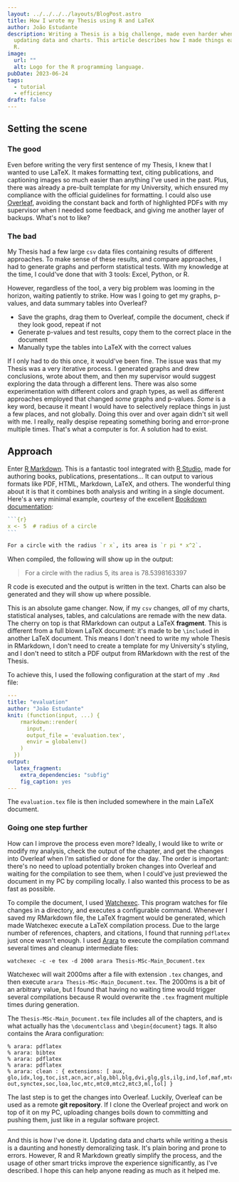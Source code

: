 ```yaml
---
layout: ../../../../layouts/BlogPost.astro
title: How I wrote my Thesis using R and LaTeX
author: João Estudante
description: Writing a Thesis is a big challenge, made even harder when we are constantly
  updating data and charts. This article describes how I made things easier with
  R.
image:
  url: ""
  alt: Logo for the R programming language.
pubDate: 2023-06-24
tags:
  - tutorial
  - efficiency
draft: false
---
```




## Setting the scene

### The good

Even before writing the very first sentence of my Thesis, I knew that I wanted to use LaTeX. It makes formatting text, citing publications, and captioning images so much easier than anything I've used in the past. Plus, there was already a pre-built template for my University, which ensured my compliance with the official guidelines for formatting. I could also use [Overleaf](https://www.overleaf.com/), avoiding the constant back and forth of highlighted PDFs with my supervisor when I needed some feedback, and giving me another layer of backups. What's not to like? 


### The bad

My Thesis had a few large `csv` data files containing results of different approaches. To make sense of these results, and compare approaches, I had to generate graphs and perform statistical tests. With my knowledge at the time, I could've done that with 3 tools: Excel, Python, or R.

However, regardless of the tool, a very big problem was looming in the horizon, waiting patiently to strike. How was I going to get my graphs, p-values, and data summary tables into Overleaf?

- Save the graphs, drag them to Overleaf, compile the document, check if they look good, repeat if not
- Generate p-values and test results, copy them to the correct place in the document
- Manually type the tables into LaTeX with the correct values

If I only had to do this once, it would've been fine. The issue was that my Thesis was a very iterative process. I generated graphs and drew conclusions, wrote about them, and then my supervisor would suggest exploring the data through a different lens. There was also some experimentation with different colors and graph types, as well as different approaches employed that changed _some_ graphs and p-values. _Some_ is a key word, because it meant I would have to selectively replace things in just a few places, and not globally. Doing this over and over again didn't sit well with me. I really, really despise repeating something boring and error-prone multiple times. That's what a computer is for. A solution had to exist.

## Approach

Enter [R Markdown](https://rmarkdown.rstudio.com/). This is a fantastic tool integrated with [R Studio](https://posit.co/downloads/), made for authoring books, publications, presentations... It can output to various formats like PDF, HTML, Markdown, LaTeX, and others. The wonderful thing about it is that it combines both analysis and writing in a single document. Here's a very minimal example, courtesy of the excellent [Bookdown documentation](https://bookdown.org/yihui/rmarkdown-cookbook/r-code.html):

~~~r
```{r}
x <- 5  # radius of a circle
```

For a circle with the radius `r x`, its area is `r pi * x^2`.
~~~

When compiled, the following will show up in the output:

> For a circle with the radius 5, its area is 78.5398163397

R code is executed and the output is written in the text. Charts can also be generated and they will show up where possible.

This is an absolute game changer. Now, if my `csv` changes, *all* of my charts, statistical analyses, tables, and calculations are remade with the new data. The cherry on top is that RMarkdown can output a LaTeX **fragment**. This is different from a full blown LaTeX document: it's made to be `\include`d in another LaTeX document. This means I don't need to write my whole Thesis in RMarkdown, I don't need to create a template for my University's styling, and I don't need to stitch a PDF output from RMarkdown with the rest of the Thesis.

To achieve this, I used the following configuration at the start of my `.Rmd` file:

```yaml
---
title: "evaluation"
author: "João Estudante"
knit: (function(input, ...) {
    rmarkdown::render(
      input,
      output_file = 'evaluation.tex',
      envir = globalenv()
    )
  })
output:
  latex_fragment:
    extra_dependencies: "subfig"
    fig_caption: yes
---
```

The `evaluation.tex` file is then included somewhere in the main LaTeX document.

### Going one step further

How can I improve the process even more? Ideally, I would like to write or modify my analysis, check the output of the chapter, and get the changes into Overleaf when I'm satisfied or done for the day. The order is important: there's no need to upload potentially broken changes into Overleaf and waiting for the compilation to see them, when I could've just previewed the document in my PC by compiling locally. I also wanted this process to be as fast as possible.

To compile the document, I used [Watchexec](https://watchexec.github.io/). This program watches for file changes in a directory, and executes a configurable command. Whenever I saved my RMarkdown file, the LaTeX fragment would be generated, which made Watchexec execute a LaTeX compilation process. Due to the large number of references, chapters, and citations, I found that running `pdflatex` just once wasn't enough. I used [Arara](https://github.com/islandoftex/arara) to execute the compilation command several times and cleanup intermediate files:

```shell
watchexec -c -e tex -d 2000 arara Thesis-MSc-Main_Document.tex
```
Watchexec will wait 2000ms after a file with extension `.tex` changes, and then execute `arara Thesis-MSc-Main_Document.tex`. The 2000ms is a bit of an arbitrary value, but I found that having no waiting time would trigger several compilations because R would overwrite the `.tex` fragment multiple times during generation. 

The `Thesis-MSc-Main_Document.tex` file includes all of the chapters, and is what actually has the `\documentclass` and `\begin{document}` tags. It also contains the Arara configuration:

```
% arara: pdflatex
% arara: bibtex
% arara: pdflatex
% arara: pdflatex
% arara: clean : { extensions: [ aux, glo,idx,log,toc,ist,acn,acr,alg,bbl,blg,dvi,glg,gls,ilg,ind,lof,maf,mtc,mtc1,
out,synctex,soc,loa,loc,mtc,mtc0,mtc2,mtc3,ml,lol] }
```

The last step is to get the changes into Overleaf. Luckily, Overleaf can be used as a remote **git repository**. If I clone the Overleaf project and work on top of it on my PC, uploading changes boils down to committing and pushing them, just like in a regular software project.

---

And this is how I've done it. Updating data and charts while writing a thesis is a daunting and honestly demoralizing task. It's plain boring and prone to errors.  However, R and R Markdown greatly simplify the process, and the usage of other smart tricks improve the experience significantly, as I've described. I hope this can help anyone reading as much as it helped me.